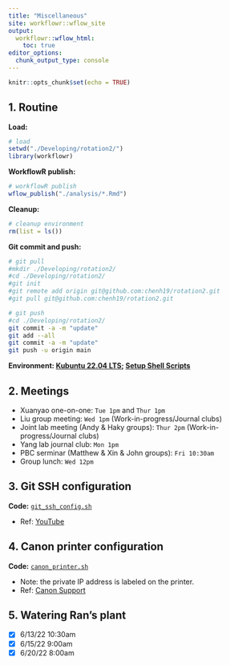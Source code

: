 ```yaml
---
title: "Miscellaneous"
site: workflowr::wflow_site
output:
  workflowr::wflow_html:
    toc: true
editor_options:
  chunk_output_type: console
---
```


```r
knitr::opts_chunk$set(echo = TRUE)
```

## 1. Routine

**Load:**

```r
# load
setwd("./Developing/rotation2/")
library(workflowr)
```

**WorkflowR publish:**

```r
# workflowR publish
wflow_publish("./analysis/*.Rmd")
```

**Cleanup:**

```r
# cleanup environment
rm(list = ls())
```

**Git commit and push:**

```bash
# git pull
#mkdir ./Developing/rotation2/
#cd ./Developing/rotation2/
#git init
#git remote add origin git@github.com:chenh19/rotation2.git
#git pull git@github.com:chenh19/rotation2.git

# git push
#cd ./Developing/rotation2/
git commit -a -m "update"
git add --all
git commit -a -m "update"
git push -u origin main
```

**Environment: [Kubuntu 22.04 LTS](https://kubuntu.org/); [Setup Shell Scripts](https://github.com/chenh19/MyWorkspace)**

## 2. Meetings

- Xuanyao one-on-one: ```Tue 1pm``` and ```Thur 1pm```
- Liu group meeting: ```Wed 1pm``` (Work-in-progress/Journal clubs)
- Joint lab meeting (Andy & Haky groups): ```Thur 2pm``` (Work-in-progress/Journal clubs)
- Yang lab journal club: ```Mon 1pm```
- PBC serminar (Matthew & Xin & John groups): ```Fri 10:30am```
- Group lunch: ```Wed 12pm```


## 3. Git SSH configuration

**Code:** [```git_ssh_config.sh```](https://raw.githubusercontent.com/chenh19/MyWorkspace/main/src/cfg/0_gitssh.sh)  

- Ref: [YouTube](https://youtu.be/YnSMYgIybFU)


## 4. Canon printer configuration

**Code:** [```canon_printer.sh```](https://raw.githubusercontent.com/chenh19/rotation2/main/code/0_prepare/canon_printer.sh)  

- Note: the private IP address is labeled on the printer.
- Ref: [Canon Support](https://www.usa.canon.com/internet/portal/us/home/support/details/printers/color-laser/color-imageclass-mf735cdw)


## 5. Watering Ran's plant

- [x] 6/13/22 10:30am
- [x] 6/15/22 9:00am
- [x] 6/20/22 8:00am
